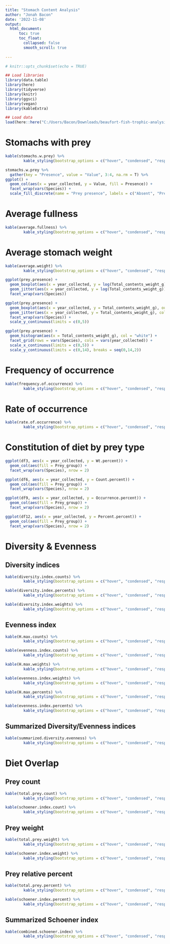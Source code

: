 ```yaml
---
title: "Stomach Content Analysis"
author: "Jonah Bacon"
date: '2022-11-08'
output: 
  html_document:
      toc: true
      toc_float:
        collapsed: false
        smooth_scroll: true
        
---
```


```r
# knitr::opts_chunk$set(echo = TRUE)

## Load libraries
library(data.table)
library(here)
library(tidyverse)
library(knitr)
library(ggsci)
library(vegan)
library(kableExtra)

## Load data
load(here::here("C:/Users/Bacon/Downloads/beaufort-fish-trophic-analysis/data/stomach_content_workspace.RData"))

```

# Stomachs with prey

```r
kable(stomachs.w.prey) %>%  
        kable_styling(bootstrap_options = c("hover", "condensed", "responsive"), full_width = F)

stomachs.w.prey %>% 
  gather(key = "Presence", value = "Value", 3:4, na.rm = T) %>% 
ggplot() +
  geom_col(aes(x = year_collected, y = Value, fill = Presence)) +
  facet_wrap(vars(Species)) +
  scale_fill_discrete(name = "Prey presence", labels = c("Absent", "Present"), guide = guide_legend(reverse = TRUE))
```

# Average fullness

```r
kable(average.fullness) %>%  
        kable_styling(bootstrap_options = c("hover", "condensed", "responsive"), full_width = F)
```

# Average stomach weight

```r
kable(average.weight) %>%  
        kable_styling(bootstrap_options = c("hover", "condensed", "responsive"), full_width = F)

ggplot(prey.presence) +
  geom_boxplot(aes(x = year_collected, y = log(Total_contents_weight_g)), outlier.shape = NA) +
  geom_jitter(aes(x = year_collected, y = log(Total_contents_weight_g)), color = "black", alpha = 0.9) +
  facet_wrap(vars(Species))

ggplot(prey.presence) +
  geom_boxplot(aes(x = year_collected, y = Total_contents_weight_g), outlier.shape = NA) +
  geom_jitter(aes(x = year_collected, y = Total_contents_weight_g), color = "black", alpha = 0.9) +
  facet_wrap(vars(Species)) +
  scale_y_continuous(limits = c(0,5))

ggplot(prey.presence) +
  geom_histogram(aes(x = Total_contents_weight_g), col = "white") +
  facet_grid(rows = vars(Species), cols = vars(year_collected)) +
  scale_x_continuous(limits = c(0,5)) +
  scale_y_continuous(limits = c(0,14), breaks = seq(0,14,2))
```

# Frequency of occurrence

```r
kable(frequency.of.occurrence) %>%  
        kable_styling(bootstrap_options = c("hover", "condensed", "responsive"), full_width = F)
```

# Rate of occurrence

```r
kable(rate.of.occurrence) %>%  
        kable_styling(bootstrap_options = c("hover", "condensed", "responsive"), full_width = F)
```

# Constitution of diet by prey type

```r
ggplot(df3, aes(x = year_collected, y = Wt.percent)) +
  geom_col(aes(fill = Prey_group)) +
  facet_wrap(vars(Species), nrow = 2)

ggplot(df6, aes(x = year_collected, y = Count.percent)) +
  geom_col(aes(fill = Prey_group)) +
  facet_wrap(vars(Species), nrow = 2)

ggplot(df9, aes(x = year_collected, y = Occurrence.percent)) +
  geom_col(aes(fill = Prey_group)) +
  facet_wrap(vars(Species), nrow = 2)

ggplot(df12, aes(x = year_collected, y = Percent.percent)) +
  geom_col(aes(fill = Prey_group)) +
  facet_wrap(vars(Species), nrow = 2)

```

# Diversity & Evenness
## Diversity indices

```r
kable(diversity.index.counts) %>%  
        kable_styling(bootstrap_options = c("hover", "condensed", "responsive"), full_width = F)

kable(diversity.index.percents) %>%  
        kable_styling(bootstrap_options = c("hover", "condensed", "responsive"), full_width = F)

kable(diversity.index.weights) %>%  
        kable_styling(bootstrap_options = c("hover", "condensed", "responsive"), full_width = F)
```

## Evenness index

```r
kable(H.max.counts) %>%  
        kable_styling(bootstrap_options = c("hover", "condensed", "responsive"), full_width = F)

kable(evenness.index.counts) %>%  
        kable_styling(bootstrap_options = c("hover", "condensed", "responsive"), full_width = F)

kable(H.max.weights) %>%  
        kable_styling(bootstrap_options = c("hover", "condensed", "responsive"), full_width = F)

kable(evenness.index.weights) %>%  
        kable_styling(bootstrap_options = c("hover", "condensed", "responsive"), full_width = F)

kable(H.max.percents) %>%  
        kable_styling(bootstrap_options = c("hover", "condensed", "responsive"), full_width = F)

kable(evenness.index.percents) %>%  
        kable_styling(bootstrap_options = c("hover", "condensed", "responsive"), full_width = F)
```

## Summarized Diversity/Evenness indices

```r
kable(summarized.diversity.evenness) %>%  
        kable_styling(bootstrap_options = c("hover", "condensed", "responsive"), full_width = F)
```


# Diet Overlap
## Prey count

```r
kable(total.prey.count) %>%  
        kable_styling(bootstrap_options = c("hover", "condensed", "responsive"), full_width = F)
```

```r
kable(schoener.index.count) %>%  
        kable_styling(bootstrap_options = c("hover", "condensed", "responsive"), full_width = F)
```

## Prey weight

```r
kable(total.prey.weight) %>%  
        kable_styling(bootstrap_options = c("hover", "condensed", "responsive"), full_width = F)
```

```r
kable(schoener.index.weight) %>%  
        kable_styling(bootstrap_options = c("hover", "condensed", "responsive"), full_width = F)
```

## Prey relative percent

```r
kable(total.prey.percent) %>%  
        kable_styling(bootstrap_options = c("hover", "condensed", "responsive"), full_width = F)
```

```r
kable(schoener.index.percent) %>%  
        kable_styling(bootstrap_options = c("hover", "condensed", "responsive"), full_width = F)
```

## Summarized Schoener index

```r
kable(combined.schoener.index) %>%  
        kable_styling(bootstrap_options = c("hover", "condensed", "responsive"), full_width = F)
```

